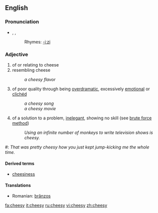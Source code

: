 ==English==

===Pronunciation===
*{{AHD|chēʹzē}}, {{IPA|/ˈtʃiːzi/}}, {{SAMPA|/"tSi:zi/}}
*:Rhymes: [[Rhymes:English:-iːzi|-iːzi]]

===Adjective===
{{en-adj-er-y|chees|y}}

# of or relating to cheese
# resembling cheese
#: ''a cheesy flavor''
# {{informal}} of poor quality through being [[overdramatic]], excessively [[emotional]] or [[clichéd]]
#:''a cheesy song''
#:''a cheesy movie''
# {{informal}} of a solution to a problem, [[inelegant]], showing no skill (see [[wikipedia:brute force method|brute force method]])
#: ''Using an infinite number of monkeys to write television shows is cheesy.''
<!-- same as third def above
# a cheap way to defeat someone in a video game-->
#: ''That was pretty cheesy how you just kept jump-kicking me the whole time.''

====Derived terms====
*[[cheesiness]]

====Translations====
{{trans-top|of cheese}}
{{trans-mid}}
{{trans-bottom}}

{{trans-top|resembling cheese}}
{{trans-mid}}
*Romanian: [[brânzos]]
{{trans-bottom}}

{{trans-top|overdramatic, clichéd}}
{{trans-mid}}
{{trans-bottom}}

{{trans-top|inelegant, showing no skill}}
{{trans-mid}}
{{trans-bottom}}

[[fa:cheesy]]
[[it:cheesy]]
[[ru:cheesy]]
[[vi:cheesy]]
[[zh:cheesy]]